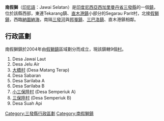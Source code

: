 {{Infobox settlement
|name= 南假獅
|native_name= Jawai Selatan
|official_name= Kecamatan Jawai Selatan
|nickname=
|settlement_type= [[鎮|鎮]]
|leader_title= 鎮長
|leader_name= Budi Jaya
|subdivision_type= [[國家|國家]]
|subdivision_type1= [[印度尼西亚省份列表|省]]
|subdivision_type2= [[縣|縣]]
|subdivision_name= {{IDN}}
|subdivision_name1= [[西加里曼丹省|西加里曼丹省]]
|subdivision_name2= [[三發縣|三發縣]]
|parts= 9個[[村|村]]
|parts_type= 下級行政區
|area_total_km2= 93.51
|population_total= 17,601
|population_density_km2= 188
|postal_code= 79154
|postal_code_type= [[郵政編碼|郵政編碼]]
|timezone= [[UTC+7|UTC+7]]
|area_code= +62 562
}}

'''南假獅'''（[[印尼語|印尼語]]：Jawai Selatan）是[[印度尼西亞|印度尼西亞]][[西加里曼丹省|西加里曼丹省]][[三發縣|三發縣]]的一個[[鎮|鎮]]，位於該縣西部，東連Tekarang鎮、[[直木港|直木港鎮]]小部分的Segarau Parit村，北接[[假獅|假獅鎮]]，西臨[[納圖納海|納圖納海]]，南隔[[三發河|三發河]]與[[邦戛|邦戛鎮]]、[[三巴洛|三巴洛鎮]]、直木港鎮相鄰。

== 行政區劃 ==
南假獅鎮於2004年由[[假獅|假獅鎮]]區域劃分而成立，現該鎮轄9個[[村|村]]。
# Desa Jawai Laut
# Desa Jelu Air
# [[大橋_(南假獅鎮)|大橋村]] (Desa Matang Terap)
# Desa Sabaran
# Desa Sarilaba A
# Desa Sarilaba B
# [[小三保陸|小三保陸村]] (Desa Semperiuk A)
# [[三保陸|三保陸村]] (Desa Semperiuk B)
# Desa Suah Api

[[Category:三發縣行政區劃|Category:三發縣行政區劃]]
[[Category:南假獅鎮|Category:南假獅鎮]]
{{Indonesia-geo-stub}}